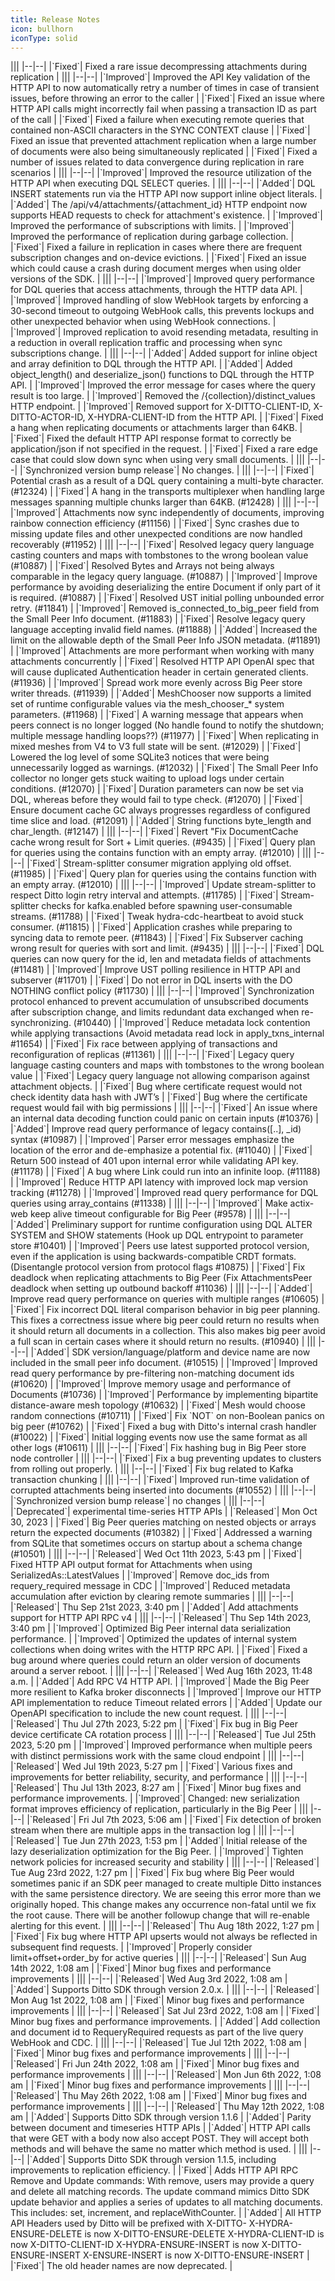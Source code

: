 ```yaml
---
title: Release Notes
icon: bullhorn
iconType: solid
---
```


<Update label="v1.39.0 (w/c 9th September 2024)">
|||
|--|--|
|`Fixed`| Fixed a rare issue decompressing attachments during replication |
</Update>

<Update label="v1.38.0">
|||
|--|--|
|`Improved`| Improved the API Key validation of the HTTP API to now automatically retry a number of times in case of transient issues, before throwing an error to the caller |
|`Fixed`| Fixed an issue where HTTP API calls might incorrectly fail when passing a transaction ID as part of the call |
|`Fixed`| Fixed a failure when executing remote queries that contained non-ASCII characters in the SYNC CONTEXT clause |
|`Fixed`| Fixed an issue that prevented attachment replication when a large number of documents were also being simultaneously replicated |
|`Fixed`| Fixed a number of issues related to data convergence during replication in rare scenarios |
</Update>

<Update label="v1.37.0">
|||
|--|--|
|`Improved`| Improved the resource utilization of the HTTP API when executing DQL SELECT queries. |
</Update>

<Update label="v1.36.0">
|||
|--|--|
|`Added`| DQL INSERT statements run via the HTTP API now support inline object literals. |
|`Added`| The /api/v4/attachments/{attachment_id} HTTP endpoint now supports HEAD requests to check for attachment's existence. |
|`Improved`| Improved the performance of subscriptions with limits. |
|`Improved`| Improved the performance of replication during garbage collection. |
|`Fixed`| Fixed a failure in replication in cases where there are frequent subscription changes and on-device evictions. |
|`Fixed`| Fixed an issue which could cause a crash during document merges when using older versions of the SDK. |
</Update>


<Update label="v1.35.0">
|||
|--|--|
|`Improved`| Improved query performance for DQL queries that access attachments, through the HTTP data API. |
|`Improved`| Improved handling of slow WebHook targets by enforcing a 30-second timeout to outgoing WebHook calls, this prevents lockups and other unexpected behavior when using WebHook connections. |
|`Improved`| Improved replication to avoid resending metadata, resulting in a reduction in overall replication traffic and processing when sync subscriptions change. |
</Update>

<Update label="v1.34.0">
|||
|--|--|
|`Added`| Added support for inline object and array definition to DQL through the HTTP API. |
|`Added`| Added object_length() and deserialize_json() functions to DQL through the HTTP API. |
|`Improved`| Improved the error message for cases where the query result is too large. |
|`Improved`| Removed the /{collection}/distinct_values HTTP endpoint. |
|`Improved`| Removed support for X-DITTO-CLIENT-ID, X-DITTO-ACTOR-ID, X-HYDRA-CLIENT-ID from the HTTP API. |
|`Fixed`| Fixed a hang when replicating documents or attachments larger than 64KB. |
|`Fixed`| Fixed the default HTTP API response format to correctly be application/json if not specified in the request. |
|`Fixed`| Fixed a rare edge case that could slow down sync when using very small documents. |
</Update>


<Update label="v1.33.0">
|||
|--|--|
|`Synchronized version bump release`| No changes. |
</Update>

<Update label="v1.32.0">
|||
|--|--|
|`Fixed`| Potential crash as a result of a DQL query containing a multi-byte character. (#12324) |
|`Fixed`| A hang in the transports multiplexer when handling large messages spanning multiple chunks larger than 64KB. (#12428) |
</Update>

<Update label="v1.31.0">
|||
|--|--|
|`Improved`| Attachments now sync independently of documents, improving rainbow connection efficiency (#11156) |
|`Fixed`| Sync crashes due to missing update files and other unexpected conditions are now handled recoverably (#11952) |
</Update>


<Update label="v1.30.0">
|||
|--|--|
|`Fixed`| Resolved legacy query language casting counters and maps with tombstones to the wrong boolean value (#10887) |
|`Fixed`| Resolved Bytes and Arrays not being always comparable in the legacy query language. (#10887) |
|`Improved`| Improve performance by avoiding deserializing the entire Document if only part of it is required. (#10887) |
|`Fixed`| Resolved UST initial polling unbounded error retry. (#11841) |
|`Improved`| Removed is_connected_to_big_peer field from the Small Peer Info document. (#11883) |
|`Fixed`| Resolve legacy query language accepting invalid field names. (#11888) |
|`Added`| Increased the limit on the allowable depth of the Small Peer Info JSON metadata. (#11891) |
|`Improved`| Attachments are more performant when working with many attachments concurrently |
|`Fixed`| Resolved HTTP API OpenAI spec that will cause duplicated Authentication header in certain generated clients. (#11936) |
|`Improved`| Spread work more evenly across Big Peer store writer threads. (#11939) |
|`Added`| MeshChooser now supports a limited set of runtime configurable values via the mesh_chooser_* system parameters. (#11968) |
|`Fixed`| A warning message that appears when peers connect is no longer logged (No handle found to notify the shutdown; multiple message handling loops??) (#11977) |
|`Fixed`| When replicating in mixed meshes from V4 to V3 full state will be sent. (#12029) |
|`Fixed`| Lowered the log level of some SQLite3 notices that were being unnecessarily logged as warnings. (#12032) |
|`Fixed`| The Small Peer Info collector no longer gets stuck waiting to upload logs under certain conditions. (#12070) |
|`Fixed`| Duration parameters can now be set via DQL, whereas before they would fail to type check. (#12070) |
|`Fixed`| Ensure document cache GC always progresses regardless of configured time slice and load. (#12091) |
|`Added`| String functions byte_length and char_length. (#12147) |
</Update>

<Update label="v1.29.2">
|||
|--|--|
|`Fixed`| Revert "Fix DocumentCache cache wrong result for Sort + Limit queries. (#9435) |
|`Fixed`| Query plan for queries using the contains function with an empty array. (#12010) |
</Update>

<Update label="v1.29.1">
|||
|--|--|
|`Fixed`| Stream-splitter consumer migration applying old offset. (#11985) |
|`Fixed`| Query plan for queries using the contains function with an empty array. (#12010) |
</Update>

<Update label="v1.29.0">
|||
|--|--|
|`Improved`| Update stream-splitter to respect Ditto login retry interval and attempts. (#11785) |
|`Fixed`| Stream-splitter checks for kafka.enabled before spawning user-consumable streams. (#11788) |
|`Fixed`| Tweak hydra-cdc-heartbeat to avoid stuck consumer. (#11815) |
|`Fixed`| Application crashes while preparing to syncing data to remote peer. (#11843) |
|`Fixed`| Fix Subserver caching wrong result for queries with sort and limit. (#9435) |
</Update>

<Update label="v1.28.0">
|||
|--|--|
|`Fixed`| DQL queries can now query for the id, len and metadata fields of attachments (#11481) |
|`Improved`| Improve UST polling resilience in HTTP API and subserver (#11701) |
|`Fixed`| Do not error in DQL inserts with the DO NOTHING conflict policy (#11730) |
</Update>

<Update label="v1.27.0">
|||
|--|--|
|`Improved`| Synchronization protocol enhanced to prevent accumulation of unsubscribed documents after subscription change, and limits redundant data exchanged when re-synchronizing. (#10440) |
|`Improved`| Reduce metadata lock contention while applying transactions (Avoid metadata read lock in apply_txns_internal #11654) |
|`Fixed`| Fix race between applying of transactions and reconfiguration of replicas (#11361) |
</Update>

<Update label="v1.26.0">
|||
|--|--|
|`Fixed`| Legacy query language casting counters and maps with tombstones to the wrong boolean value |
|`Fixed`| Legacy query language not allowing comparison against attachment objects. |
|`Fixed`| Bug where certificate request would not check identity data hash with JWT’s |
|`Fixed`| Bug where the certificate request would fail with big permissions |
</Update>

<Update label="v1.25.0">
|||
|--|--|
|`Fixed`| An issue where an internal data decoding function could panic on certain inputs (#10376) |
|`Added`| Improve read query performance of legacy contains([..], _id) syntax (#10987) |
|`Improved`| Parser error messages emphasize the location of the error and de-emphasize a potential fix. (#11040) |
|`Fixed`| Return 500 instead of 401 upon internal error while validating API key. (#11178) |
|`Fixed`| A bug where Link could run into an infinite loop. (#11188) |
|`Improved`| Reduce HTTP API latency with improved lock map version tracking (#11278) |
|`Improved`| Improved read query performance for DQL queries using array_contains (#11338) |
</Update>

<Update label="v1.24.1">
|||
|--|--|
|`Improved`| Make actix-web keep alive timeout configurable for Big Peer (#9578) |
</Update>

<Update label="v1.24.0">
|||
|--|--|
|`Added`| Preliminary support for runtime configuration using DQL ALTER SYSTEM and SHOW statements (Hook up DQL entrypoint to parameter store #10401) |
|`Improved`| Peers use latest supported protocol version, even if the application is using backwards-compatible CRDT formats. (Disentangle protocol version from protocol flags #10875) |
|`Fixed`| Fix deadlock when replicating attachments to Big Peer (Fix AttachmentsPeer deadlock when setting up outbound backoff #11036) |
</Update>

<Update label="v1.23.0">
|||
|--|--|
|`Added`| Improve read query performance on queries with multiple ranges (#10605) |
|`Fixed`| Fix incorrect DQL literal comparison behavior in big peer planning. This fixes a correctness issue where big peer could return no results when it should return all documents in a collection. This also makes big peer avoid a full scan in certain cases where it should return no results. (#10940) |
</Update>

<Update label="v1.22.0">
|||
|--|--|
|`Added`| SDK version/language/platform and device name are now included in the small peer info document. (#10515) |
|`Improved`| Improved read query performance by pre-filtering non-matching document ids (#10620) |
|`Improved`| Improve memory usage and performance of Documents (#10736) |
|`Improved`| Performance by implementing bipartite distance-aware mesh topology (#10632) |
|`Fixed`| Mesh would choose random connections (#10711) |
|`Fixed`| Fix `NOT` on non-Boolean panics on big peer (#10762) |
|`Fixed`| Fixed a bug with Ditto's internal crash handler (#10022) |
|`Fixed`| Initial logging events now use the same format as all other logs (#10611) |
</Update>

<Update label="v1.21.4">
|||
|--|--|
|`Fixed`| Fix hashing bug in Big Peer store node controller |
</Update>

<Update label="v1.21.3">
|||
|--|--|
|`Fixed`| Fix a bug preventing updates to clusters from rolling out properly. |
</Update>

<Update label="v1.21.2">
|||
|--|--|
|`Fixed`| Fix bug related to Kafka transaction chunking |
</Update>

<Update label="v1.21.1">
|||
|--|--|
|`Fixed`| Improved run-time validation of corrupted attachments being inserted into documents (#10552) |
</Update>

<Update label="v1.21.0">
|||
|--|--|
|`Synchronized version bump release`| no changes |
</Update>

<Update label="v1.20.1">
|||
|--|--|
|`Deprecated`| experimental time-series HTTP APIs |
|`Released`| Mon Oct 30, 2023 |
|`Fixed`| Big Peer queries matching on nested objects or arrays return the expected documents (#10382) |
|`Fixed`| Addressed a warning from SQLite that sometimes occurs on startup about a schema change (#10501) |
</Update>

<Update label="v1.19.0">
|||
|--|--|
|`Released`| Wed Oct 11th 2023, 5:43 pm |
|`Fixed`| Fixed HTTP API output format for Attachments when using SerializedAs::LatestValues |
|`Improved`| Remove doc_ids from requery_required message in CDC |
|`Improved`| Reduced metadata accumulation after eviction by clearing remote summaries |
</Update>

<Update label="v1.18.0">
|||
|--|--|
|`Released`| Thu Sep 21st 2023, 3:40 pm |
|`Added`| Add attachments support for HTTP API RPC v4 |
</Update>

<Update label="v1.17.0">
|||
|--|--|
|`Released`| Thu Sep 14th 2023, 3:40 pm |
|`Improved`| Optimized Big Peer internal data serialization performance. |
|`Improved`| Optimized the updates of internal system collections when doing writes with the HTTP RPC API. |
|`Fixed`| Fixed a bug around where queries could return an older version of documents around a server reboot. |
</Update>

<Update label="v1.14.0">
|||
|--|--|
|`Released`| Wed Aug 16th 2023, 11:48 a.m. |
|`Added`| Add RPC V4 HTTP API. |
|`Improved`| Made the Big Peer more resilient to Kafka broker disconnects |
|`Improved`| Improve our HTTP API implementation to reduce Timeout related errors |
|`Added`| Update our OpenAPI specification to include the new count request. |
</Update>

<Update label="v1.12.1">
|||
|--|--|
|`Released`| Thu Jul 27th 2023, 5:22 pm |
|`Fixed`| Fix bug in Big Peer device certificate CA rotation process |
</Update>

<Update label="v1.12.0">
|||
|--|--|
|`Released`| Tue Jul 25th 2023, 5:20 pm |
|`Improved`| Improved performance when multiple peers with distinct permissions work with the same cloud endpoint |
</Update>

<Update label="v1.11.0">
|||
|--|--|
|`Released`| Wed Jul 19th 2023, 5:27 pm |
|`Fixed`| Various fixes and improvements for better reliability, security, and performance |
</Update>

<Update label="v1.10.0">
|||
|--|--|
|`Released`| Thu Jul 13th 2023, 8:27 am |
|`Fixed`| Minor bug fixes and performance improvements. |
|`Improved`| Changed: new serialization format improves efficiency of replication, particularly in the Big Peer |
</Update>

<Update label="v1.9.1">
|||
|--|--|
|`Released`| Fri Jul 7th 2023, 5:06 am |
|`Fixed`| Fix detection of broken stream when there are multiple apps in the transaction log |
</Update>

<Update label="v1.9.0">
|||
|--|--|
|`Released`| Tue Jun 27th 2023, 1:53 pm |
|`Added`| Initial release of the lazy deserialization optimization for the Big Peer. |
|`Improved`| Tighten network policies for increased security and stability |
</Update>

<Update label="v0.30.0">
|||
|--|--|
|`Released`| Tue Aug 23rd 2022, 1:27 pm |
|`Fixed`| Fix bug where Big Peer would sometimes panic if an SDK peer managed to create multiple Ditto instances with the same persistence directory. We are seeing this error more than we originally hoped. This change makes any occurrence non-fatal until we fix the root cause. There will be another followup change that will re-enable alerting for this event. |
</Update>

<Update label="v0.29.0">
|||
|--|--|
|`Released`| Thu Aug 18th 2022, 1:27 pm |
|`Fixed`| Fix bug where HTTP API upserts would not always be reflected in subsequent find requests. |
|`Improved`| Properly consider limit+offset+order_by for active queries |
</Update>

<Update label="v0.28.0">
|||
|--|--|
|`Released`| Sun Aug 14th 2022, 1:08 am |
|`Fixed`| Minor bug fixes and performance improvements |
</Update>

<Update label="v0.27.0">
|||
|--|--|
|`Released`| Wed Aug 3rd 2022, 1:08 am |
|`Added`| Supports Ditto SDK through version 2.0.x. |
</Update>

<Update label="v0.26.0">
|||
|--|--|
|`Released`| Mon Aug 1st 2022, 1:08 am |
|`Fixed`| Minor bug fixes and performance improvements |
</Update>

<Update label="v0.25.0">
|||
|--|--|
|`Released`| Sat Jul 23rd 2022, 1:08 am |
|`Fixed`| Minor bug fixes and performance improvements. |
|`Added`| Add collection and document id to RequeryRequired requests as part of the live query WebHook and CDC. |
</Update>

<Update label="v0.24.0">
|||
|--|--|
|`Released`| Tue Jul 12th 2022, 1:08 am |
|`Fixed`| Minor bug fixes and performance improvements |
</Update>

<Update label="v0.23.0">
|||
|--|--|
|`Released`| Fri Jun 24th 2022, 1:08 am |
|`Fixed`| Minor bug fixes and performance improvements |
</Update>

<Update label="v0.22.0">
|||
|--|--|
|`Released`| Mon Jun 6th 2022, 1:08 am |
|`Fixed`| Minor bug fixes and performance improvements |
</Update>

<Update label="v0.21.0">
|||
|--|--|
|`Released`| Thu May 26th 2022, 1:08 am |
|`Fixed`| Minor bug fixes and performance improvements |
</Update>

<Update label="v0.20.0">
|||
|--|--|
|`Released`| Thu May 12th 2022, 1:08 am |
|`Added`| Supports Ditto SDK through version 1.1.6 |
|`Added`| Parity between document and timeseries HTTP APIs |
|`Added`| HTTP API calls that were GET with a body now also accept POST. They will accept both methods and will behave the same no matter which method is used. |
</Update>

<Update label="v0.17.0">
|||
|--|--|
|`Added`| Supports Ditto SDK through version 1.1.5, including improvements to replication efficiency. |
|`Fixed`| Adds HTTP API RPC Remove and Update commands: With remove, users may provide a query and delete all matching records. The update command mimics Ditto SDK update behavior and applies a series of updates to all matching documents. This includes: set, increment, and replaceWithCounter. |
|`Added`| All HTTP API Headers used by Ditto will be prefixed with X-DITTO- X-HYDRA-ENSURE-DELETE is now X-DITTO-ENSURE-DELETE X-HYDRA-CLIENT-ID is now X-DITTO-CLIENT-ID X-HYDRA-ENSURE-INSERT is now X-DITTO-ENSURE-INSERT X-ENSURE-INSERT is now X-DITTO-ENSURE-INSERT |
|`Fixed`| The old header names are now deprecated. |
</Update>
